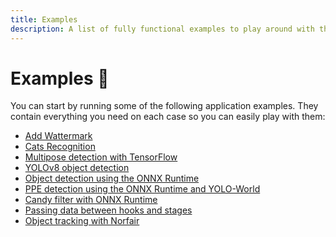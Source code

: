 ```yaml
---
title: Examples
description: A list of fully functional examples to play around with the Pipeless computer vision framework.
---
```


# Examples 🌟

You can start by running some of the following application examples. They contain everything you need on each case so you can easily play with them:

- [Add Wattermark](/v1/examples/wattermark)
- [Cats Recognition](/v1/examples/cats)
- [Multipose detection with TensorFlow](/v1/examples/tf-pose)
- [YOLOv8 object detection](/v1/examples/yolov8)
- [Object detection using the ONNX Runtime](/v1/examples/onnx-yolo)
- [PPE detection using the ONNX Runtime and YOLO-World](/v1/examples/onnx-yolo-world)
- [Candy filter with ONNX Runtime](/v1/examples/onnx-candy)
- [Passing data between hooks and stages](/v1/examples/custom-data)
- [Object tracking with Norfair](/v1/examples/object-tracking)
